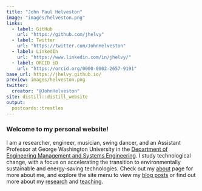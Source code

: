 ```yaml
---
title: "John Paul Helveston"
image: "images/helveston.png"
links:
  - label: GitHub
    url: "https://github.com/jhelvy"
  - label: Twitter
    url: "https://twitter.com/JohnHelveston"
  - label: LinkedIn
    url: "https://www.linkedin.com/in/jhelvy/"
  - label: ORCID iD
    url: "https://orcid.org/0000-0002-2657-9191"
base_url: https://jhelvy.github.io/
preview: images/helveston.png
twitter:
  creator: "@JohnHelveston"
site: distill::distill_website
output:
  postcards::trestles
---
```


### Welcome to my personal website!

I am a researcher, engineer, musician, swing dancer, and an Assistant Professor at George Washington University in the [Department of Engineering Management and Systems Engineering](http://emse.seas.gwu.edu/). I study technological change, with a focus on accelerating the transition to environmentally sustainable and energy-saving technologies. Check out my [about](about.html) page for more about me, and explore the site menu to view my [blog posts](blog.html) or find out more about my [research](highlights.html) and [teaching](teaching.html).
